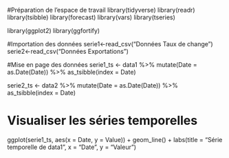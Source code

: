 #Préparation de l'espace de travail
library(tidyverse)
library(readr)
library(tsibble)
library(forecast)
library(vars)
library(tseries)

library(ggplot2)
library(ggfortify)

#Importation des données 
serie1<-read_csv("Données Taux de change")
serie2<-read_csv("Données Exportations")

#Mise en page des données
serie1_ts <- data1 %>%
  mutate(Date = as.Date(Date)) %>%
  as_tsibble(index = Date)
  
serie2_ts <- data2 %>%
  mutate(Date = as.Date(Date)) %>%
  as_tsibble(index = Date)

# Visualiser les séries temporelles
ggplot(serie1_ts, aes(x = Date, y = Value)) +
  geom_line() +
  labs(title = "Série temporelle de data1", x = "Date", y = "Valeur")
